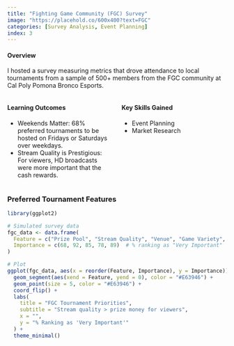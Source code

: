 ```yaml
---
title: "Fighting Game Community (FGC) Survey"
image: "https://placehold.co/600x400?text=FGC"
categories: [Survey Analysis, Event Planning]
index: 3
---
```


#### **Overview**

I hosted a survey measuring metrics that drove attendance to local tournaments from a sample of 500+ members from the FGC community at Cal Poly Pomona Bronco Esports.

::::: columns
::: {.column width="50%"}
#### **Learning Outcomes**

-   Weekends Matter: 68% preferred tournaments to be hosted on Fridays or Saturdays over weekdays.
-   Stream Quality is Prestigious: For viewers, HD broadcasts were more important that the cash rewards.
:::

::: {.column width="50%"}
#### **Key Skills Gained**

-   Event Planning
-   Market Research
:::
:::::

### Preferred Tournament Features

```r
library(ggplot2)

# Simulated survey data
fgc_data <- data.frame(
  Feature = c("Prize Pool", "Stream Quality", "Venue", "Game Variety", "Schedule"),
  Importance = c(68, 92, 85, 78, 89)  # % ranking as "Very Important"
)

# Plot
ggplot(fgc_data, aes(x = reorder(Feature, Importance), y = Importance)) +
  geom_segment(aes(xend = Feature, yend = 0), color = "#E63946") +
  geom_point(size = 5, color = "#E63946") +
  coord_flip() +
  labs(
    title = "FGC Tournament Priorities",
    subtitle = "Stream quality > prize money for viewers",
    x = "",
    y = "% Ranking as 'Very Important'"
  ) +
  theme_minimal()
```
